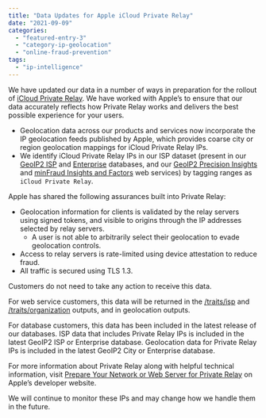```yaml
---
title: "Data Updates for Apple iCloud Private Relay"
date: "2021-09-09"
categories: 
  - "featured-entry-3"
  - "category-ip-geolocation"
  - "online-fraud-prevention"
tags: 
  - "ip-intelligence"
---
```


We have updated our data in a number of ways in preparation for the rollout of [iCloud Private Relay](https://developer.apple.com/support/prepare-your-network-for-icloud-private-relay/). We have worked with Apple’s to ensure that our data accurately reflects how Private Relay works and delivers the best possible experience for your users.

- Geolocation data across our products and services now incorporate the IP geolocation feeds published by Apple, which provides coarse city or region geolocation mappings for iCloud Private Relay IPs.
- We identify iCloud Private Relay IPs in our ISP dataset (present in our [GeoIP2 ISP](https://www.maxmind.com/en/geoip2-isp-database) and [Enterprise](https://www.maxmind.com/en/solutions/geoip2-enterprise-product-suite/enterprise-database) databases, and our [GeoIP2 Precision Insights](https://www.maxmind.com/en/geoip2-precision-insights) and [minFraud Insights and Factors](https://www.maxmind.com/en/solutions/minfraud-services) web services) by tagging ranges as `iCloud Private Relay`.

Apple has shared the following assurances built into Private Relay:

- Geolocation information for clients is validated by the relay servers using signed tokens, and visible to origins through the IP addresses selected by relay servers.
    - A user is not able to arbitrarily select their geolocation to evade geolocation controls.
- Access to relay servers is rate-limited using device attestation to reduce fraud.
- All traffic is secured using TLS 1.3.

Customers do not need to take any action to receive this data.

For web service customers, this data will be returned in the [/traits/isp](https://dev.maxmind.com/geoip/docs/web-services/responses/?lang=en#schema--response--traits__isp) and [/traits/organization](https://dev.maxmind.com/geoip/docs/web-services/responses/?lang=en#schema--response--traits__organization) outputs, and in geolocation outputs.

For database customers, this data has been included in the latest release of our databases. ISP data that includes Private Relay IPs is included in the latest GeoIP2 ISP or Enterprise database. Geolocation data for Private Relay IPs is included in the latest GeoIP2 City or Enterprise database.

For more information about Private Relay along with helpful technical information, visit [Prepare Your Network or Web Server for Private Relay](https://developer.apple.com/support/prepare-your-network-for-icloud-private-relay/) on Apple’s developer website.

We will continue to monitor these IPs and may change how we handle them in the future.
